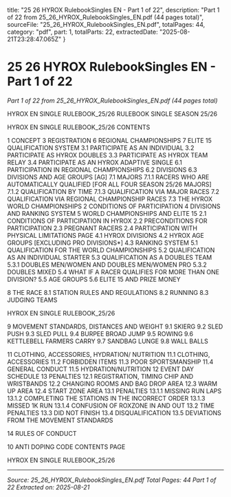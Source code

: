   title: "25 26 HYROX RulebookSingles EN - Part 1 of 22",
  description: "Part 1 of 22 from 25_26_HYROX_RulebookSingles_EN.pdf (44 pages total)",
  sourceFile: "25_26_HYROX_RulebookSingles_EN.pdf",
  totalPages: 44,
  category: "pdf",
  part: 1,
  totalParts: 22,
  extractedDate: "2025-08-21T23:28:47.065Z"
}

# 25 26 HYROX RulebookSingles EN - Part 1 of 22

*Part 1 of 22 from 25_26_HYROX_RulebookSingles_EN.pdf (44 pages total)*

HYROX EN SINGLE RULEBOOK_25/26
RULEBOOK
SINGLE
SEASON 25/26

HYROX EN SINGLE RULEBOOK_25/26
CONTENTS

1 CONCEPT
3 REGISTRATION
6 REGIONAL
CHAMPIONSHIPS
7 ELITE 15
QUALIFICATION
SYSTEM
3.1 PARTICIPATE AS AN INDIVIDUAL
3.2 PARTICIPATE AS HYROX DOUBLES
3.3 PARTICIPATE AS HYROX TEAM RELAY
3.4 PARTICIPATE AS AN HYROX ADAPTIVE SINGLE
6.1 PARTICIPATION IN REGIONAL CHAMPIONSHIPS
6.2 DIVISIONS
6.3 DIVISIONS AND AGE GROUPS [AG]
7.1 MAJORS
7.1.1 RACERS WHO ARE AUTOMATICALLY QUALIFIED [FOR ALL FOUR
SEASON 25/26 MAJORS]
7.1.2 QUALIFICATION BY TIME
7.1.3 QUALIFICATION VIA MAJOR RACES
7.2 QUALIFICATION VIA REGIONAL CHAMPIONSHIP RACES
7.3 THE HYROX WORLD CHAMPIONSHIPS
2 CONDITIONS OF
PARTICIPATION
4 DIVISIONS AND
RANKING SYSTEM
5 WORLD
CHAMPIONSHIPS
AND ELITE 15
2.1 CONDITIONS OF PARTICIPATION IN HYROX
2.2 PRECONDITIONS FOR PARTICIPATION
2.3 PREGNANT RACERS
2.4 PARTICIPATION WITH PHYSICAL LIMITATIONS
PAGE
4.1 HYROX DIVISIONS
4.2 HYROX AGE GROUPS [EXCLUDING PRO DIVISIONS*]
4.3 RANKING SYSTEM
5.1 QUALIFICATION FOR THE WORLD CHAMPIONSHIPS
5.2 QUALIFICATION AS AN INDIVIDUAL STARTER
5.3 QUALIFICATION AS A DOUBLES TEAM
5.3.1 DOUBLES MEN/WOMEN AND DOUBLES MEN/WOMEN PRO
5.3.2 DOUBLES MIXED
5.4 WHAT IF A RACER QUALIFIES FOR MORE THAN ONE DIVISION?
5.5 AGE GROUPS
5.6 ELITE 15 AND PRIZE MONEY

8 THE RACE
8.1 STATION RULES AND REGULATIONS
8.2 RUNNING
8.3 JUDGING TEAMS

HYROX EN SINGLE RULEBOOK_25/26

9 MOVEMENT
STANDARDS,
DISTANCES AND
WEIGHT
9.1 SKIERG
9.2 SLED PUSH
9.3 SLED PULL
9.4 BURPEE BROAD JUMP
9.5 ROWING
9.6 KETTLEBELL FARMERS CARRY
9.7 SANDBAG LUNGE
9.8 WALL BALLS

11 CLOTHING,
ACCESSORIES,
HYDRATION/
NUTRITION
11.1 CLOTHING, ACCESSORIES
11.2 FORBIDDEN ITEMS
11.3 POOR SPORTSMANSHIP
11.4 GENERAL CONDUCT
11.5 HYDRATION/NUTRITION
12 EVENT DAY
SCHEDULE
13 PENALTIES
12.1 REGISTRATION, TIMING CHIP AND WRISTBANDS
12.2 CHANGING ROOMS AND BAG DROP AREA
12.3 WARM UP AREA
12.4 START ZONE AREA
13.1 PENALTIES
13.1.1 MISSING RUN LAPS
13.1.2 COMPLETING THE STATIONS IN THE INCORRECT ORDER
13.1.3 MISSED 1K RUN
13.1.4 CONFUSION OF ROXZONE IN AND OUT
13.2 TIME PENALTIES
13.3 DID NOT FINISH
13.4 DISQUALIFICATION
13.5 DEVIATIONS FROM THE MOVEMENT STANDARDS

14 RULES OF
CONDUCT

10 ANTI DOPING
CODE
CONTENTS
PAGE

HYROX EN SINGLE RULEBOOK_25/26

---

*Source: 25_26_HYROX_RulebookSingles_EN.pdf*
*Total Pages: 44*
*Part 1 of 22*
*Extracted on: 2025-08-21*
